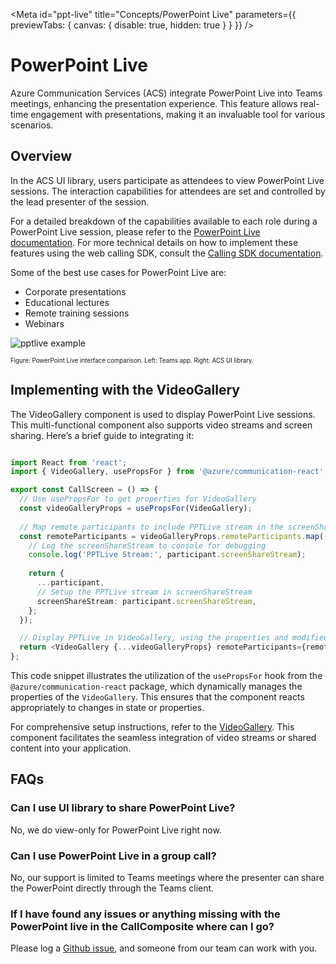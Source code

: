 
<Meta
  id="ppt-live"
  title="Concepts/PowerPoint Live"
  parameters={{ previewTabs: { canvas: { disable: true, hidden: true } } }}
/>

# PowerPoint Live

Azure Communication Services (ACS) integrate PowerPoint Live into Teams meetings, enhancing the presentation experience. This feature allows real-time engagement with presentations, making it an invaluable tool for various scenarios.

## Overview

In the ACS UI library, users participate as attendees to view PowerPoint Live sessions. The interaction capabilities for attendees are set and controlled by the lead presenter of the session.

For a detailed breakdown of the capabilities available to each role during a PowerPoint Live session, please refer to the [PowerPoint Live documentation](https://support.microsoft.com/en-us/office/present-from-powerpoint-live-in-microsoft-teams-28b20e74-7165-499c-9bd4-0ad975d448ad). For more technical details on how to implement these features using the web calling SDK, consult the [Calling SDK documentation](https://learn.microsoft.com/en-us/azure/communication-services/concepts/voice-video-calling/calling-sdk-features).

Some of the best use cases for PowerPoint Live are:

- Corporate presentations
- Educational lectures
- Remote training sessions
- Webinars

![pptlive example](images/pptlive-example.png 'Left: Teams app, Right: ACS UI library')

<sub>
  <sup>Figure: PowerPoint Live interface comparison. Left: Teams app. Right: ACS UI library.</sup>
</sub>

## Implementing with the VideoGallery

The VideoGallery component is used to display PowerPoint Live sessions. This multi-functional component also supports video streams and screen sharing. Here’s a brief guide to integrating it:

```typescript

import React from 'react';
import { VideoGallery, usePropsFor } from '@azure/communication-react';

export const CallScreen = () => {
  // Use usePropsFor to get properties for VideoGallery
  const videoGalleryProps = usePropsFor(VideoGallery);
  
  // Map remote participants to include PPTLive stream in the screenShareStream
  const remoteParticipants = videoGalleryProps.remoteParticipants.map((participant) => {
    // Log the screenShareStream to console for debugging
    console.log('PPTLive Stream:', participant.screenShareStream);
    
    return {
      ...participant,
      // Setup the PPTLive stream in screenShareStream
      screenShareStream: participant.screenShareStream,
    };
  });

  // Display PPTLive in VideoGallery, using the properties and modified participants
  return <VideoGallery {...videoGalleryProps} remoteParticipants={remoteParticipants} />;
};

```
This code snippet illustrates the utilization of the `usePropsFor` hook from the `@azure/communication-react` package, which dynamically manages the properties of the `VideoGallery`. This ensures that the component reacts appropriately to changes in state or properties.

For comprehensive setup instructions, refer to the [VideoGallery](https://azure.github.io/communication-ui-library/?path=/docs/ui-components-videogallery--video-gallery). This component facilitates the seamless integration of video streams or shared content into your application.

## FAQs

### Can I use UI library to share PowerPoint Live?

No, we do view-only for PowerPoint Live right now.

### Can I use PowerPoint Live in a group call?

No, our support is limited to Teams meetings where the presenter can share the PowerPoint directly through the Teams client. 

### If I have found any issues or anything missing with the PowerPoint live in the CallComposite where can I go?

Please log a [Github issue](https://github.com/Azure/communication-ui-library/issues), and someone from our team can work with you.
